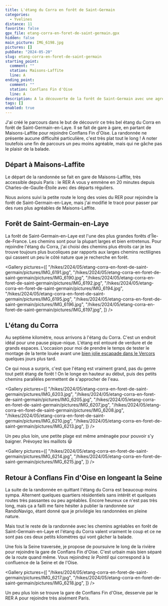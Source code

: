 ```yaml
---
title: L'étang du Corra en forêt de Saint-Germain
categories:
  - Yvelines
distance: 11
favorite: false
gpx_file: etang-corra-en-foret-de-saint-germain.gpx
hidden: false
main_picture: IMG_6198.jpg
pictures: []
pubDate: "2024-05-20"
slug: etang-corra-en-foret-de-saint-germain
starting_point:
  comment: ""
  station: Maisons-Laffite
  line: A
ending_point:
  comment: ""
  station: Conflans Fin d'Oise
  line: A
description: A la découverte de la forêt de Saint-Germain avec une agréable pause à l'étang du Corra.
tags: []
enabled: true
---
```


J'ai créé le parcours dans le but de découvrir ce très bel étang du Corra en forêt de Saint-Germain-en-Laye. Il se fait de gare à gare, en partant de Maisons-Laffite pour rejoindre Conflans Fin d'Oise. La randonnée ne présente aucune difficulté particulière, c'est très plat tout le long ! A noter toutefois une fin de parcours un peu moins agréable, mais qui ne gâche pas le plaisir de la balade.

## Départ à Maisons-Laffite

Le départ de la randonnée se fait en gare de Maisons-Laffite, très accessible depuis Paris : le RER A vous y emmène en 20 minutes depuis Charles-de-Gaulle-Étoile avec des départs réguliers.

Nous avions suivi la petite route le long des voies du RER pour rejoindre la forêt de Saint-Germain-en-Laye, mais j'ai modifié le tracé pour passer par des rues plus agréables de Maisons-Laffite.

## Forêt de Saint-Germain-en-Laye

La forêt de Saint-Germain-en-Laye est l'une des plus grandes forêts d'Île-de-France. Les chemins sont pour la plupart larges et bien entretenus. Pour rejoindre l'étang du Corra, j'ai choisi des chemins plus étroits car je les trouve toujours plus bucoliques par rapports aux larges chemins rectilignes qui cassent un peu le côté nature que je recherche en forêt.

<Gallery
  pictures={[
    "/hikes/2024/05/etang-corra-en-foret-de-saint-germain/pictures/IMG_6191.jpg",
    "/hikes/2024/05/etang-corra-en-foret-de-saint-germain/pictures/IMG_6190.jpg",
    "/hikes/2024/05/etang-corra-en-foret-de-saint-germain/pictures/IMG_6192.jpg",
    "/hikes/2024/05/etang-corra-en-foret-de-saint-germain/pictures/IMG_6194.jpg",
    "/hikes/2024/05/etang-corra-en-foret-de-saint-germain/pictures/IMG_6195.jpg",
    "/hikes/2024/05/etang-corra-en-foret-de-saint-germain/pictures/IMG_6196.jpg",
    "/hikes/2024/05/etang-corra-en-foret-de-saint-germain/pictures/IMG_6197.jpg",
  ]}
/>

## L'étang du Corra

Au septième kilomètre, nous arrivons à l'étang du Corra. C'est un endroit idéal pour une pause pique-nique. L'étang est entouré de verdure et de grands espaces. L'occasion pour moi de prendre le temps de tester le montage de la tente louée avant une [bien jolie escapade dans le Vercors](https://www.escapades-sans-voiture.fr/randonnee-de-3-jours-dans-le-vercors-au-mont-aiguille/) quelques jours plus tard.

Ce qui nous a surpris, c'est que l'étang est vraiment grand, pas du genre tout petit étang de forêt ! On le longe en hauteur au début, puis des petits chemins parallèles permettent de s'approcher de l'eau.

<Picture
  src="/hikes/2024/05/etang-corra-en-foret-de-saint-germain/pictures/IMG_6198.jpg"
  caption="Arrivée à l'étang du Corra."
/>

<Gallery
  pictures={[
    "/hikes/2024/05/etang-corra-en-foret-de-saint-germain/pictures/IMG_6203.jpg",
    "/hikes/2024/05/etang-corra-en-foret-de-saint-germain/pictures/IMG_6205.jpg",
    "/hikes/2024/05/etang-corra-en-foret-de-saint-germain/pictures/IMG_6207.jpg",
    "/hikes/2024/05/etang-corra-en-foret-de-saint-germain/pictures/IMG_6208.jpg",
    "/hikes/2024/05/etang-corra-en-foret-de-saint-germain/pictures/IMG_6210.jpg",
    "/hikes/2024/05/etang-corra-en-foret-de-saint-germain/pictures/IMG_6213.jpg",
  ]}
/>

Un peu plus loin, une petite plage est même aménagée pour pouvoir s'y baigner. Prévoyez les maillots 😃

<Gallery
  pictures={[
    "/hikes/2024/05/etang-corra-en-foret-de-saint-germain/pictures/IMG_6214.jpg",
    "/hikes/2024/05/etang-corra-en-foret-de-saint-germain/pictures/IMG_6215.jpg",
  ]}
/>

## Retour à Conflans Fin d'Oise en longeant la Seine

La suite de la randonnée en quittant l'étang du Corra est beaucoup moins sympa. Alternent quelques quartiers résidentiels sans intérêt et quelques routes très passantes ou peu agréables. Encore heureux ce n'est pas très long, mais ça a failli me faire hésiter à publier la randonnée sur RandoNavigo, étant donné que je privilégie les randonnées en pleine nature.

Mais tout le reste de la randonnée avec les chemins agréables en forêt de Saint-Germain-en-Laye et l'étang du Corra valent vraiment le coup et ce ne sont pas ces deux petits kilomètres qui vont gâcher la balade.

Une fois la Seine traversée, je propose de poursuivre le long de la rivière pour rejoindre la gare de Conflans Fin d'Oise. C'est urbain mais bien séparé de la route quand même. Vous rejoindrez _le Pointil_ qui correspond à la confluence de la Seine et de l'Oise.

<Gallery
  pictures={[
    "/hikes/2024/05/etang-corra-en-foret-de-saint-germain/pictures/IMG_6217.jpg",
    "/hikes/2024/05/etang-corra-en-foret-de-saint-germain/pictures/IMG_6218.jpg",
  ]}
/>

Un peu plus loin se trouve la gare de Conflans Fin d'Oise, desservie par le RER A pour rejoindre très aisément Paris.
